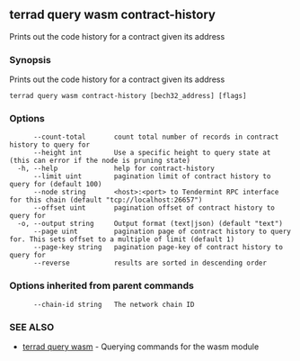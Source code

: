 ## terrad query wasm contract-history

Prints out the code history for a contract given its address

### Synopsis

Prints out the code history for a contract given its address

```
terrad query wasm contract-history [bech32_address] [flags]
```

### Options

```
      --count-total       count total number of records in contract history to query for
      --height int        Use a specific height to query state at (this can error if the node is pruning state)
  -h, --help              help for contract-history
      --limit uint        pagination limit of contract history to query for (default 100)
      --node string       <host>:<port> to Tendermint RPC interface for this chain (default "tcp://localhost:26657")
      --offset uint       pagination offset of contract history to query for
  -o, --output string     Output format (text|json) (default "text")
      --page uint         pagination page of contract history to query for. This sets offset to a multiple of limit (default 1)
      --page-key string   pagination page-key of contract history to query for
      --reverse           results are sorted in descending order
```

### Options inherited from parent commands

```
      --chain-id string   The network chain ID
```

### SEE ALSO

* [terrad query wasm](terrad_query_wasm.md)	 - Querying commands for the wasm module


